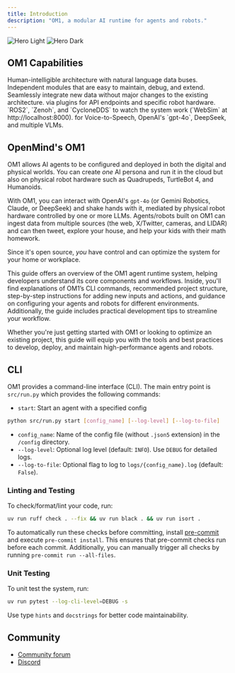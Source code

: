 ---
title: Introduction
description: "OM1, a modular AI runtime for agents and robots."
---

<img
  className="block dark:hidden"
  src="/assets/openmind-intro-cover.png"
  alt="Hero Light"
/>
<img
  className="hidden dark:block"
  src="/assets/openmind-intro-cover.png"
  alt="Hero Dark"
/>

## OM1 Capabilities

<CardGroup cols={2}>
  <Card
    title="Simple, modular architecture. "
    icon="square-1"
  >
  Human-intelligible architecture with natural language data buses.
  </Card>
   <Card
    title="All python. "
    icon="square-2"
  >
  Independent modules that are easy to maintain, debug, and extend.
  </Card>
   <Card
    title="Easy to add new data inputs. "
    icon="square-3"
  >
  Seamlessly integrate new data without major changes to the existing architecture.
  </Card>
  <Card
    title="Easy to support new hardware "
    icon="square-4"
  >
  via plugins for API endpoints and specific robot hardware.
  </Card>
  <Card
    title="Can be connected to "
    icon="square-5"
  >
  `ROS2`, `Zenoh`, and `CycloneDDS`
  </Card>
  <Card
    title="Includes a simple web-based debug display "
    icon="square-6"
  >
  to watch the system work (`WebSim` at http://localhost:8000).
  </Card>
  <Card
    title="Preconfigured endpoints "
    icon="square-7"
  >
  for Voice-to-Speech, OpenAI's `gpt-4o`, DeepSeek, and multiple VLMs.
  </Card>
  </CardGroup>

## OpenMind's OM1

OM1 allows AI agents to be configured and deployed in both the digital and physical worlds. You can create *one* AI persona and run it in the cloud but also on physical robot hardware such as Quadrupeds, TurtleBot 4, and Humanoids. 

With OM1, you can interact with OpenAI's `gpt-4o` (or Gemini Robotics, Claude, or DeepSeek) and shake hands with it, mediated by physical robot hardware controlled by one or more LLMs. Agents/robots built on OM1 can ingest data from multiple sources (the web, X/Twitter, cameras, and LIDAR) and can then tweet, explore your house, and help your kids with their math homework. 

Since it's open source, *you* have control and can optimize the system for your home or workplace.

This guide offers an overview of the OM1 agent runtime system, helping developers understand its core components and workflows. Inside, you'll find explanations of OM1’s CLI commands, recommended project structure, step-by-step instructions for adding new inputs and actions, and guidance on configuring your agents and robots for different environments. Additionally, the guide includes practical development tips to streamline your workflow.

Whether you're just getting started with OM1 or looking to optimize an existing project, this guide will equip you with the tools and best practices to develop, deploy, and maintain high-performance agents and robots.

## CLI

OM1 provides a command-line interface (CLI). The main entry point is `src/run.py` which provides the following commands:

- `start`: Start an agent with a specified config

```bash
python src/run.py start [config_name] [--log-level] [--log-to-file]
```

- `config_name`: Name of the config file (without `.json5` extension) in the `/config` directory.
- `--log-level`: Optional log level (default: `INFO`). Use `DEBUG` for detailed logs.
- `--log-to-file`: Optional flag to log to `logs/{config_name}.log` (default: `False`).

### Linting and Testing

To check/format/lint your code, run:
```bash
uv run ruff check . --fix && uv run black . && uv run isort .
```

To automatically run these checks before committing, install [pre-commit](https://pre-commit.com/) and execute `pre-commit install`. This ensures that pre-commit checks run before each commit. Additionally, you can manually trigger all checks by running `pre-commit run --all-files`.

### Unit Testing

To unit test the system, run:
```bash
uv run pytest --log-cli-level=DEBUG -s
```

Use type `hints` and `docstrings` for better code maintainability.

## Community

- [Community forum](https://github.com/OpenmindAGI/OM1/discussions)
- [Discord](https://discord.com/invite/VUjpg4ef5n)